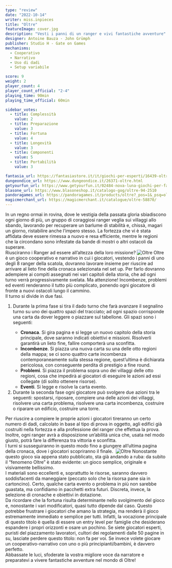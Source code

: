 ```yaml
---
type: "review"
date: "2022-10-14"
writer: miss.inpieces
title: "Oltre"
featureImage: cover.jpg
description: "Vesti i panni di un ranger e vivi fantastiche avventure"
designer: Antoine Bauza - John Grümph
publisher: Studio H - Gate on Games
mechanisms:
  - Cooperativo
  - Narrativo
  - Uso di dadi
  - Setup variabile

score: 9
weight: 2
player_count: 4
player_count_official: "2-4"
playing_time: 90min
playing_time_official: 60min

sidebar_votes:
  - title: Complessità
    value: 2
  - title: Preparazione
    value: 3
  - title: Fortuna
    value: 4
  - title: Longevità
    value: 3
  - title: Componenti
    value: 5
  - title: Portabilità
    value: 3

fantasia_url: https://fantasiastore.it/it/giochi-per-esperti/16439-oltre.html
dungeondice_url: https://www.dungeondice.it/26371-oltre.html
getyourfun_url: https://www.getyourfun.it/02484-nova-luna-giochi-per-famiglia.html
blasone_url: https://www.blasoneshop.it/catalogo-gog/oltre-94-2510
pandoragames_url: https://pandoragames.it/products/oltre?_pos=1&_psq=oltre&_ss=e&_v=1.0
magicmerchant_url: https://magicmerchant.it/catalogue/oltre-58870/
---
```


<Setting>
  In un regno ormai in rovina, dove le vestigia della passata gloria sbiadiscono
  ogni giorno di più, un gruppo di coraggiosi ranger veglia sui villaggi allo
  sbando, lavorando per recuperare un barlume di stabilità e, chissà, magari un
  giorno, ristabilire anche l’impero stesso. La fortezza che vi è stata affidata
  deve essere rimessa a nuovo e resa efficiente, mentre le regioni che la
  circondano sono infestate da bande di mostri o altri ostacoli da superare.<br/>
  Riusciranno i Ranger ad essere all’altezza della loro missione?

</Setting>

<img src="./game1.jpg" alt="Oltre" />

<Rules>
  Oltre è un gioco cooperativo e narrativo in cui i giocatori, vestendo i panni
  di uno degli 8 ranger della scatola, dovranno lavorare insieme per riuscire ad
  arrivare al lieto fine della cronaca selezionata nel set up. Per farlo
  dovranno adempiere ai compiti assegnati nei vari capitoli della storia, che ad
  ogni turno verrà progressivamente svelata. Ma attenzione! Incombenze, problemi
  ed eventi renderanno il tutto più complicato, ponendo ogni giocatore di fronte
  a nuovi ostacoli lungo il cammino.
  <br />
  Il turno si divide in due fasi.
  <ol>
    <li>
      Durante la prima fase si tira il dado turno che farà avanzare il segnalino
      turno su uno dei quattro spazi del tracciato; ad ogni spazio corrisponde
      una carta da dover leggere o piazzare sul tabellone. Gli spazi sono i
      seguenti:&nbsp;
    </li>
    <ul>
      <li>
        <strong>Cronaca</strong>. Si gira pagina e si legge un nuovo capitolo
        della storia principale, dove saranno indicati obiettivi e missioni.
        Risolverli garantirà un lieto fine, fallire comporterà una sconfitta.
      </li>
      <li>
        <strong>Incombenze</strong>. Si piazza una nuova carta su una delle otto
        regioni della mappa; se ci sono quattro carte incombenza
        contemporaneamente sulla stessa regione, quest’ultima è dichiarata
        pericolosa, con conseguente perdita di prestigio a fine round.
      </li>
      <li>
        <strong>Problemi</strong>. Si piazza il problema sopra uno dei villaggi
        delle otto regioni, cosa che impedirà ai giocatori di eseguire le azioni
        ad essi collegate (di solito ottenere risorse).
      </li>
      <li>
        <strong>Eventi</strong>. Si legge e risolve la carta evento.
        <br />
      </li>
    </ul>
    <li>
      Durante la seconda fase ogni giocatore può svolgere due azioni tra le
      seguenti: spostarsi, riposare, compiere una delle azioni dei villaggi,
      risolvere una carta problema, risolvere una carta incombenza, costruire o
      riparare un edificio, costruire una torre.
      <br />
    </li>
  </ol>
  Per riuscire a compiere le proprie azioni i giocatori tireranno un certo
  numero di dadi, calcolato in base al tipo di prova in oggetto, agli edifici
  già costruiti nella fortezza e alla professione del ranger che effettua la
  prova. Inoltre, ogni ranger avrà a disposizione un’abilità unica che, usata
  nel modo giusto, potrà fare la differenza tra vittoria e sconfitta.
  <br />I turni si susseguiranno in questo modo fino a giungere all’ultima pagina
  della cronaca, dove i giocatori scopriranno il finale.&nbsp;
</Rules>

<img src="./game2.jpg" alt="Oltre" />

<Feedback>
  Nonostante questo gioco sia appena stato pubblicato, sta già andando a ruba:
  da subito il “fenomeno Oltre” è stato evidente: un gioco semplice, originale e
  visivamente bellissimo.&nbsp;
  <br />
  I materiali sono eccellenti e, soprattutto le risorse, saranno davvero
  soddisfacenti da maneggiare (peccato solo che la risorsa pane sia in
  cartoncino). Certo, qualche carta evento o problema in più non sarebbe
  guastata, ma confidiamo in pacchetti extra futuri. Discreta, invece, la
  selezione di cronache e obiettivi in dotazione.
  <br />
  Da ricordare che la fortuna risulta determinante nello svolgimento del gioco
  e, nonostante i vari modificatori, quasi tutto dipende dal caso. Questo
  potrebbe frustrare i giocatori che amano la strategia, ma renderà il gioco
  estremamente immediato e semplice per tutti. Infatti, la vocazione principale
  di questo titolo è quella di essere un entry level per famiglie che desiderano
  espandere i propri orizzonti e osare un pochino. Se siete giocatori esperti,
  puristi del piazzamento lavoratori, cultori dei regolamenti dalle 50 pagine in
  su, lasciate perdere questo titolo: non fa per voi. Se invece volete giocare
  un cooperativo-narrativo con uno o più principianti/bambini, è davvero
  perfetto.
  <br />
  Abbassate le luci, sfoderate la vostra migliore voce da narratore e
  preparatevi a vivere fantastiche avventure nel mondo di Oltre!
</Feedback>
